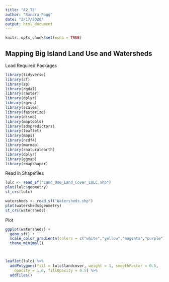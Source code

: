 ```yaml
---
title: "A2_T3"
author: "Sandra Fogg"
date: "2/17/2020"
output: html_document
---
```


```r
knitr::opts_chunk$set(echo = TRUE)
```

## Mapping Big Island Land Use and Watersheds

Load Required Packages
```r
library(tidyverse)
library(sf)
library(sp)
library(rgdal)
library(raster)
library(dplyr)
library(rgeos)
library(scales)
library(fasterize)
library(dismo)
library(maptools)
library(sdmpredictors)
library(leaflet)
library(maps)
library(ncdf4)
library(marmap)
library(rnaturalearth)
library(dplyr)
library(ggmap)
library(rmapshaper)
```

Read in Shapefiles
```r
lulc <- read_sf("Land_Use_Land_Cover_LULC.shp")
plot(lulc$geometry)
st_crs(lulc)

watersheds <- read_sf("Watersheds.shp")
plot(watersheds$geometry)
st_crs(watersheds)


```
Plot
```r
ggplot(watersheds) +
  geom_sf() +
  scale_color_gradientn(colors = c("white","yellow","magenta","purple")) +
  theme_minimal()



leaflet(lulc) %>%
  addPolygons(fill = lulc$landcover, weight = 1, smoothFactor = 0.5,
    opacity = 1.0, fillOpacity = 0.5) %>% 
  addTiles()
   
```

